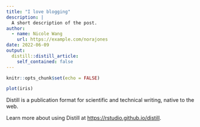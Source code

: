 ```yaml
---
title: "I love blogging"
description: |
  A short description of the post.
author:
  - name: Nicole Wang
    url: https://example.com/norajones
date: 2022-06-09
output:
  distill::distill_article:
    self_contained: false
---
```



```r
knitr::opts_chunk$set(echo = FALSE)
```

```r
plot(iris)
```

Distill is a publication format for scientific and technical writing, native to the web.

Learn more about using Distill at <https://rstudio.github.io/distill>.


